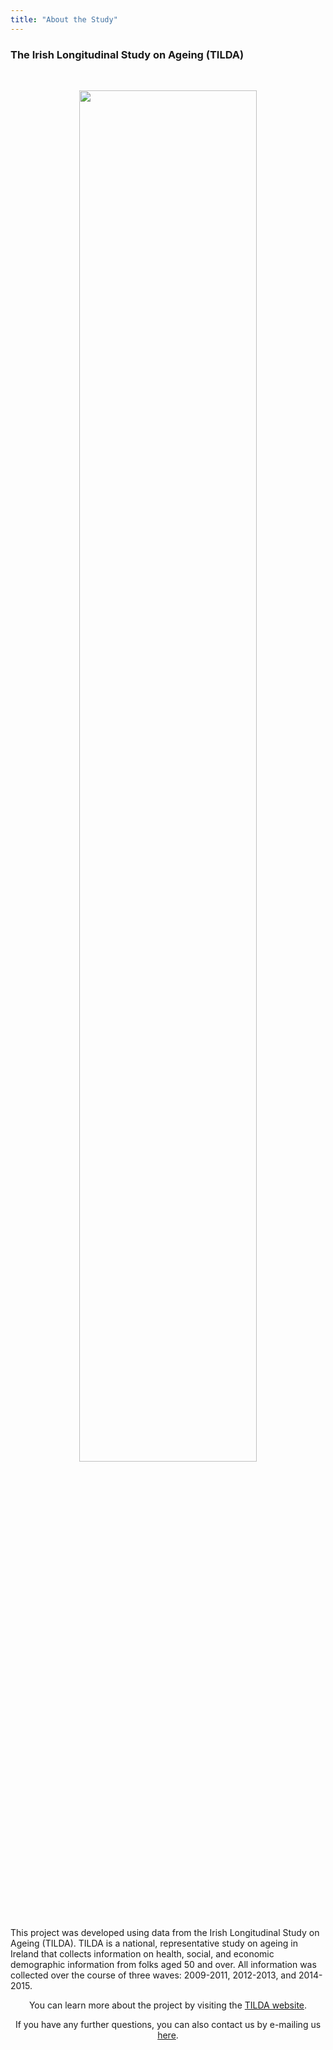 ```yaml
---
title: "About the Study"
---
```

### The Irish Longitudinal Study on Ageing (TILDA)

<br> 

<center>
<img src ="images/aging_image.png" style="width:75%">
</center> 

This project was developed using data from the Irish Longitudinal Study on Ageing (TILDA). TILDA  is a national, representative study on ageing in Ireland that collects information on health, social, and economic demographic information from folks aged 50 and over. All information was collected over the course of three waves: 2009-2011, 2012-2013, and 2014-2015. 

<center>
You can learn more about the project by visiting the [TILDA website](https://tilda.tcd.ie). 

If you have any further questions, you can also contact us by e-mailing us [here](mailto: <deg2163@cumc.columbia.edu, clc2229@cumc.columbia.edu, tj2383@cumc.columbia.edu>).
</center> 